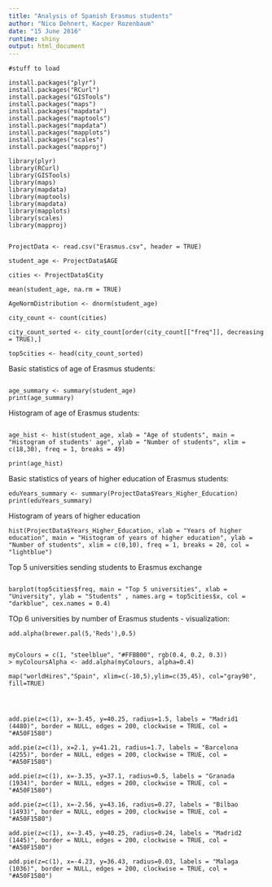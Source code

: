 ```yaml
---
title: "Analysis of Spanish Erasmus students"
author: "Nico Dehnert, Kacper Rozenbaum"
date: "15 June 2016"
runtime: shiny
output: html_document
---
```


```
#stuff to load

install.packages("plyr")
install.packages("RCurl")
install.packages("GISTools")
install.packages("maps")
install.packages("mapdata")
install.packages("maptools")
install.packages("mapdata")
install.packages("mapplots")
install.packages("scales")
install.packages("mapproj")

library(plyr)
library(RCurl)
library(GISTools)
library(maps)
library(mapdata)
library(maptools)
library(mapdata)
library(mapplots)
library(scales)
library(mapproj)


ProjectData <- read.csv("Erasmus.csv", header = TRUE)

student_age <- ProjectData$AGE

cities <- ProjectData$City

mean(student_age, na.rm = TRUE)

AgeNormDistribution <- dnorm(student_age)

city_count <- count(cities)

city_count_sorted <- city_count[order(city_count[["freq"]], decreasing = TRUE),]

top5cities <- head(city_count_sorted)

```

Basic statistics of age of Erasmus students: 


```

age_summary <- summary(student_age)
print(age_summary)

```


Histogram of age of Erasmus students:
```

age_hist <- hist(student_age, xlab = "Age of students", main = "Histogram of students' age", ylab = "Number of students", xlim = c(18,30), freq = 1, breaks = 49)

print(age_hist)

```

Basic statistics of years of higher education of Erasmus students:
```
eduYears_summary <- summary(ProjectData$Years_Higher_Education)
print(eduYears_summary)
```

Histogram of years of higher education


```
hist(ProjectData$Years_Higher_Education, xlab = "Years of higher education", main = "Histogram of years of higher education", ylab = "Number of students", xlim = c(0,10), freq = 1, breaks = 20, col = "lightblue")
```

Top 5 universities sending students to Erasmus exchange
```

barplot(top5cities$freq, main = "Top 5 universities", xlab = "University", ylab = "Students" , names.arg = top5cities$x, col = "darkblue", cex.names = 0.4)

```

TOp 6  universities by number of Erasmus students - visualization:
```
add.alpha(brewer.pal(5,'Reds'),0.5)


myColours = c(1, "steelblue", "#FFBB00", rgb(0.4, 0.2, 0.3))
> myColoursAlpha <- add.alpha(myColours, alpha=0.4)

map("worldHires","Spain", xlim=c(-10,5),ylim=c(35,45), col="gray90", fill=TRUE)




add.pie(z=c(1), x=-3.45, y=40.25, radius=1.5, labels = "Madrid1 (4480)", border = NULL, edges = 200, clockwise = TRUE, col = "#A50F1580")

add.pie(z=c(1), x=2.1, y=41.21, radius=1.7, labels = "Barcelona (4255)", border = NULL, edges = 200, clockwise = TRUE, col = "#A50F1580")

add.pie(z=c(1), x=-3.35, y=37.1, radius=0.5, labels = "Granada (1934)", border = NULL, edges = 200, clockwise = TRUE, col = "#A50F1580")

add.pie(z=c(1), x=-2.56, y=43.16, radius=0.27, labels = "Bilbao (1493)", border = NULL, edges = 200, clockwise = TRUE, col = "#A50F1580")

add.pie(z=c(1), x=-3.45, y=40.25, radius=0.24, labels = "Madrid2 (1445)", border = NULL, edges = 200, clockwise = TRUE, col = "#A50F1580")

add.pie(z=c(1), x=-4.23, y=36.43, radius=0.03, labels = "Malaga (1036)", border = NULL, edges = 200, clockwise = TRUE, col = "#A50F1580")

```





